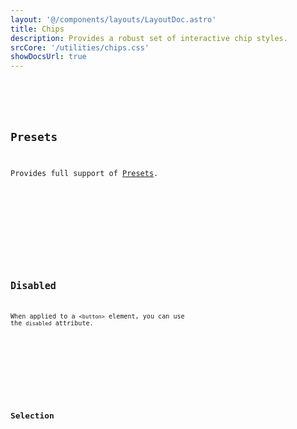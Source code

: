 ```yaml
---
layout: '@/components/layouts/LayoutDoc.astro'
title: Chips
description: Provides a robust set of interactive chip styles.
srcCore: '/utilities/chips.css'
showDocsUrl: true
---
```



<Preview client:load>
	<Fragment slot="preview">
		<Example />
	</Fragment>
	<Fragment slot="code">
		<Code code={ExampleRaw} lang="astro" />
	</Fragment>
</Preview>

## Presets

Provides full support of [Presets](/docs/design/presets).

<Preview client:load>
	<Fragment slot="preview">
		<ExamplePresets />
	</Fragment>
	<Fragment slot="code">
		<Code code={ExamplePresetsRaw} lang="astro" />
	</Fragment>
</Preview>

## Disabled

When applied to a `<button>` element, you can use the `disabled` attribute.

<Preview client:load>
	<Fragment slot="preview">
		<ExampleDisabled />
	</Fragment>
	<Fragment slot="code">
		<Code code={ExampleDisabledRaw} lang="astro" />
	</Fragment>
</Preview>

## Selection

<Preview client:load>
	<Fragment slot="preview">
		<ExampleSelectReact client:visible />
	</Fragment>
	<Fragment slot="codeReact">
		<Code code={ExampleSelectReactRaw} lang="tsx" />
	</Fragment>
	<Fragment slot="codeSvelte">
		<Code code={ExampleSelectSvelteRaw} lang="svelte" />
	</Fragment>
</Preview>
